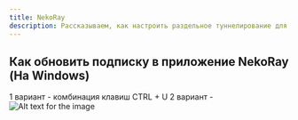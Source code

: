 ```yaml
---
title: NekoRay
description: Рассказываем, как настроить раздельное туннелирование для нужных приложений или сайтов в клиенте NekoRay
---
```





## Как обновить подписку в приложение NekoRay (На Windows)
1 вариант - комбинация клавиш CTRL + U
2 вариант - ![Alt text for the image](https://vpnghost.space/manual/nekoray.jpg)